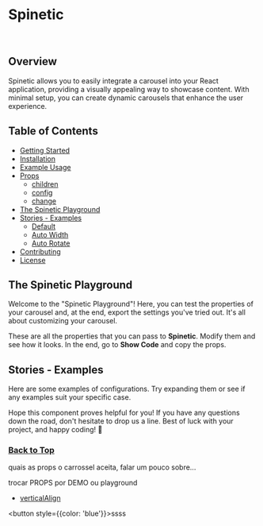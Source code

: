
<Meta isTemplate />

# Spinetic

<br />

## Overview

Spinetic allows you to easily integrate a carousel into your React application, providing a visually appealing way to showcase content. With minimal setup, you can create dynamic carousels that enhance the user experience.

## Table of Contents

- [Getting Started](?path=/docs/getting-started--documentation#spinetic---documentation)
- [Installation](?path=/docs/getting-started--documentation#installation)
- [Example Usage](?path=/docs/getting-started--documentation#example-usage)
- [Props](#props)
  - [children](#propname1)
  - [config](#propname2)
  - [change](#propname2)
- [The Spinetic Playground](#the-spinetic-playground)
- [Stories - Examples](#stories)
  - [Default](#default)
  - [Auto Width](#auto-width)
  - [Auto Rotate](#auto-rotate)
- [Contributing](#contributing)
- [License](#license)

## The Spinetic Playground

Welcome to the "Spinetic Playground"! Here, you can test the properties of your carousel and, at the end, export the settings you've tried out. It's all about customizing your carousel.

<Primary />

These are all the properties that you can pass to <strong>Spinetic</strong>. Modify them and see how it looks. In the end, go to <strong>Show Code</strong> and copy the props.

<Controls />


## Stories - Examples
Here are some examples of configurations. Try expanding them or see if any examples suit your specific case.

<Stories title="" />

Hope this component proves helpful for you! If you have any questions down the road, don't hesitate to drop us a line. Best of luck with your project, and happy coding! 🌟

### [Back to Top](#spinetic)





quais as props o carrossel aceita, falar um pouco sobre...

trocar PROPS por DEMO ou playground
- [verticalAlign](#test)


<button style={{color: 'blue'}}>ssss </button>
